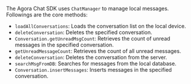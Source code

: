 <PlatformWrapper platform="android">

The Agora Chat SDK uses `ChatManager` to manage local messages. Followings are the core methods:

- `loadAllConversations`: Loads the conversation list on the local device.
- `deleteConversation`: Deletes the specified conversation.
- `Conversation.getUnreadMsgCount`: Retrieves the count of unread messages in the specified conversation.
- `getUnreadMessageCount`: Retrieves the count of all unread messages.
- `deleteConversation`: Deletes the conversation from the server.
- `searchMsgFromDB`: Searches for messages from the local database.
- `Conversation.insertMessages`: Inserts messages in the specified conversation.

</PlatformWrapper>